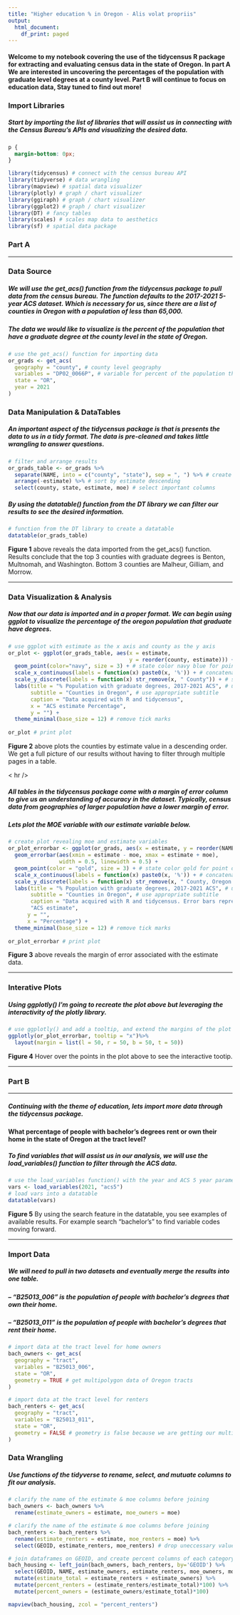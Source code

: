 ```yaml
---
title: "Higher education % in Oregon - Alis volat propriis"
output:
  html_document:
    df_print: paged
---
```

#### Welcome to my notebook covering the use of the tidycensus R package for extracting and evaluating census data in the state of Oregon. In part A We are interested in uncovering the percentages of the population with graduate level degrees at a county level. Part B will continue to focus on education data, Stay tuned to find out more!

### Import Libraries

##### Start by importing the list of libraries that will assist us in connecting with the Census Bureau's APIs and visualizing the desired data. 
```css
p {
  margin-bottom: 0px;
}
```
```r
library(tidycensus) # connect with the census bureau API
library(tidyverse) # data wrangling
library(mapview) # spatial data visualizer
library(plotly) # graph / chart visualizer
library(ggiraph) # graph / chart visualizer
library(ggplot2) # graph / chart visualizer
library(DT) # fancy tables
library(scales) # scales map data to aesthetics
library(sf) # spatial data package
```
### Part A
<hr />
### Data Source

##### We will use the get_acs() function from the tidycensus package to pull data from the census bureau. The function defaults to the 2017-2021 5-year ACS dataset. Which is necessary for us, since there are a list of counties in Oregon with a population of less than 65,000. 

##### The data we would like to visualize is the percent of the population that have a graduate degree at the county level in the state of Oregon.  
```r
# use the get_acs() function for importing data
or_grads <- get_acs(
  geography = "county", # county level geography
  variables = "DP02_0066P", # variable for percent of the population that have a graduate degrees
  state = "OR", 
  year = 2021
)
```
### Data Manipulation & DataTables

##### An important aspect of the tidycensus package is that is presents the data to us in a tidy format. The data is pre-cleaned and takes little wrangling to answer questions.
```r
# filter and arrange results
or_grads_table <- or_grads %>%
  separate(NAME, into = c("county", "state"), sep = ", ") %>% # create county and state columns
  arrange(-estimate) %>% # sort by estimate descending
  select(county, state, estimate, moe) # select important columns
```

##### By using the datatable() function from the DT library we can filter our results to see the desired information.
```r
# function from the DT library to create a datatable
datatable(or_grads_table)
```
**Figure 1** above reveals the data imported from the get_acs() function. Results conclude that the top 3 counties with graduate degrees is Benton, Multnomah, and Washington. Bottom 3 counties are Malheur, Gilliam, and Morrow.

<hr />

### Data Visualization & Analysis

##### Now that our data is imported and in a proper format. We can begin using ggplot to visualize the percentage of the oregon population that graduate have degrees. 
```r
# use ggplot with estimate as the x axis and county as the y axis
or_plot <- ggplot(or_grads_table, aes(x = estimate, 
                                      y = reorder(county, estimate))) + # sort by counties high to low
  geom_point(color="navy", size = 3) + # state color navy blue for point data
  scale_x_continuous(labels = function(x) paste0(x, '%')) + # concatenate '%' to estimate data
  scale_y_discrete(labels = function(x) str_remove(x, " County")) + # strip 'county' from the name column
  labs(title = "% Population with graduate degrees, 2017-2021 ACS", # use appropriate title
       subtitle = "Counties in Oregon", # use appropriate subtitle
       caption = "Data acquired with R and tidycensus",
       x = "ACS estimate Percentage",
       y = "") +
  theme_minimal(base_size = 12) # remove tick marks 
  
or_plot # print plot
```
**Figure 2** above plots the counties by estimate value in a descending order. We get a full picture of our results without having to filter through multiple pages in a table.

< hr />

##### All tables in the tidycensus package come with a margin of error column to give us an understanding of accuracy in the dataset. Typically, census data from geographies of larger population have a lower margin of error.

##### Lets plot the MOE variable with our estimate variable below. 
```r
# create plot revealing moe and estimate variables
or_plot_errorbar <- ggplot(or_grads, aes(x = estimate, y = reorder(NAME, estimate))) + # sort by counties high to low
  geom_errorbar(aes(xmin = estimate - moe, xmax = estimate + moe), 
                width = 0.5, linewidth = 0.5) +
  geom_point(color = "gold", size = 3) + # state color gold for point data
  scale_x_continuous(labels = function(x) paste0(x, '%')) + # concatenate '%' to estimate data
  scale_y_discrete(labels = function(x) str_remove(x, " County, Oregon|, Oregon")) + # strip 'county' from the name column
  labs(title = "% Population with graduate degrees, 2017-2021 ACS", # use appropriate title
       subtitle = "Counties in Oregon", # use appropriate subtitle
       caption = "Data acquired with R and tidycensus. Error bars represent margin of error around estimates.",
       "ACS estimate",
      y = "",
      x = "Percentage") +
  theme_minimal(base_size = 12) # remove tick marks 
  
or_plot_errorbar # print plot
```
**Figure 3** above reveals the margin of error associated with the estimate data.

<hr />

### Interative Plots

##### Using ggplotly() I'm going to recreate the plot above but leveraging the interactivity of the plotly library.
```r
# use ggplotly() and add a tooltip, and extend the margins of the plot
ggplotly(or_plot_errorbar, tooltip = "x")%>% 
  layout(margin = list(l = 50, r = 50, b = 50, t = 50))
```
**Figure 4** Hover over the points in the plot above to see the interactive tootip.

<hr />

### Part B

<hr />

##### Continuing with the theme of education, lets import more data through the tidycensus package. 

**What percentage of people with bachelor's degrees rent or own their home in the state of Oregon at the tract level?**

##### To find variables that will assist us in our analysis, we will use the load_variables() function to filter through the ACS data. 
```r
# use the load_variables function() with the year and ACS 5 year parameter
vars <- load_variables(2021, "acs5")
# load vars into a datatable
datatable(vars)
```
**Figure 5** By using the search feature in the datatable, you see examples of available results. For example search "bachelor's" to find variable codes moving forward. 

<hr />

### Import Data

##### We will need to pull in two datasets and eventually merge the results into one table. 
##### -- "B25013_006" is the population of people with bachelor's degrees that own their home.
##### -- "B25013_011" is the population of people with bachelor's degrees that rent their home.
```r
# import data at the tract level for home owners
bach_owners <- get_acs(
  geography = "tract",
  variables = "B25013_006",
  state = "OR",
  geometry = TRUE # get multipolygon data of Oregon tracts
)

# import data at the tract level for renters
bach_renters <- get_acs(
  geography = "tract",
  variables = "B25013_011",
  state = "OR",
  geometry = FALSE # geometry is false because we are getting our multipolygon data in the owners dataset. 
)
```
### Data Wrangling

##### Use functions of the tidyverse to rename, select, and mutuate columns to fit our analysis. 
```r
# clarify the name of the estimate & moe columns before joining
bach_owners <- bach_owners %>%
  rename(estimate_owners = estimate, moe_owners = moe)

# clarify the name of the estimate & moe columns before joining
bach_renters <- bach_renters %>%
  rename(estimate_renters = estimate, moe_renters = moe) %>%
  select(GEOID, estimate_renters, moe_renters) # drop uneccessary values

# join dataframes on GEOID, and create percent columns of each category
bach_housing <- left_join(bach_owners, bach_renters, by='GEOID') %>%
  select(GEOID, NAME, estimate_owners, estimate_renters, moe_owners, moe_renters, geometry) %>%
  mutate(estimate_total = estimate_renters + estimate_owners) %>%
  mutate(percent_renters = (estimate_renters/estimate_total)*100) %>%
  mutate(percent_owners = (estimate_owners/estimate_total)*100)
```


```r
mapview(bach_housing, zcol = "percent_renters")
```